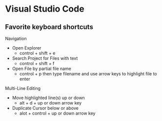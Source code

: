 # Visual Studio Code

## Favorite keyboard shortcuts

Navigation
- Open Explorer 
  - control + shift + e
- Search Project for Files with text
  - control + shift + f
- Open File by partial file name
  - control + p then type filename and use arrow keys to highlight file to enter

Multi-Line Editing
- Move highlighted line(s) up or down
  - alt + d + up or down arrow key
- Duplicate Cursor below or above
  - alot + control + up or down arrow key